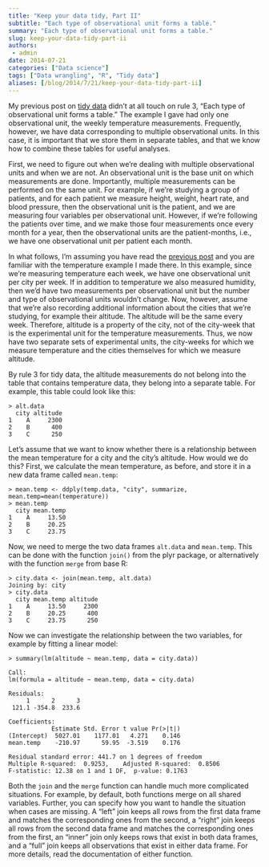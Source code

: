 ```yaml
---
title: "Keep your data tidy, Part II"
subtitle: "Each type of observational unit forms a table."
summary: "Each type of observational unit forms a table."
slug: keep-your-data-tidy-part-ii
authors:
 - admin
date: 2014-07-21
categories: ["Data science"]
tags: ["Data wrangling", "R", "Tidy data"]
aliases: [/blog/2014/7/21/keep-your-data-tidy-part-ii]
---
```


My previous post on [tidy data](/blog/2014/7/20/keep-your-data-tidy) didn’t at all touch on rule 3, "Each type of observational unit forms a table." The example I gave had only one observational unit, the weekly temperature measurements. Frequently, however, we have data corresponding to multiple observational units. In this case, it is important that we store them in separate tables, and that we know how to combine these tables for useful analyses.

First, we need to figure out when we’re dealing with multiple observational units and when we are not. An observational unit is the base unit on which measurements are done. Importantly, multiple measurements can be performed on the same unit. For example, if we’re studying a group of patients, and for each patient we measure height, weight, heart rate, and blood pressure, then the observational unit is the patient, and we are measuring four variables per observational unit. However, if we’re following the patients over time, and we make those four measurements once every month for a year, then the observational units are the patient-months, i.e., we have one observational unit per patient each month.

In what follows, I’m assuming you have read the [previous post](/blog/2014/7/20/keep-your-data-tidy) and you are familiar with the temperature example I made there. In this example, since we’re measuring temperature each week, we have one observational unit per city per week. If in addition to temperature we also measured humidity, then we’d have two measurements per observational unit but the number and type of observational units wouldn’t change. Now, however, assume that we’re also recording additional information about the cities that we’re studying, for example their altitude. The altitude will be the same every week. Therefore, altitude is a property of the city, not of the city-week that is the experimental unit for the temperature measurements. Thus, we now have two separate sets of experimental units, the city-weeks for which we measure temperature and the cities themselves for which we measure altitude.

By rule 3 for tidy data, the altitude measurements do not belong into the table that contains temperature data, they belong into a separate table. For example, this table could look like this:

    > alt.data
      city altitude
    1    A     2300
    2    B      400
    3    C      250

Let’s assume that we want to know whether there is a relationship between the mean temperature for a city and the city’s altitude. How would we do this? First, we calculate the mean temperature, as before, and store it in a new data frame called `mean.temp`:

    > mean.temp <- ddply(temp.data, "city", summarize, mean.temp=mean(temperature))
    > mean.temp
      city mean.temp
    1    A     13.50
    2    B     20.25
    3    C     23.75

Now, we need to merge the two data frames `alt.data` and `mean.temp`. This can be done with the function `join()` from the plyr package, or alternatively with the function `merge` from base R:

    > city.data <- join(mean.temp, alt.data)
    Joining by: city
    > city.data
      city mean.temp altitude
    1    A     13.50     2300
    2    B     20.25      400
    3    C     23.75      250

Now we can investigate the relationship between the two variables, for example by fitting a linear model:

    > summary(lm(altitude ~ mean.temp, data = city.data))
    
    Call:
    lm(formula = altitude ~ mean.temp, data = city.data)
    
    Residuals:
         1      2      3 
     121.1 -354.8  233.6 
    
    Coefficients:
                Estimate Std. Error t value Pr(>|t|)
    (Intercept)  5027.01    1177.01   4.271    0.146
    mean.temp    -210.97      59.95  -3.519    0.176
    
    Residual standard error: 441.7 on 1 degrees of freedom
    Multiple R-squared:  0.9253,	Adjusted R-squared:  0.8506 
    F-statistic: 12.38 on 1 and 1 DF,  p-value: 0.1763

Both the `join` and the `merge` function can handle much more complicated situations. For example, by default, both functions merge on all shared variables. Further, you can specify how you want to handle the situation when cases are missing. A “left” join keeps all rows from the first data frame and matches the corresponding ones from the second, a “right” join keeps all rows from the second data frame and matches the corresponding ones from the first, an “inner” join only keeps rows that exist in both data frames, and a “full” join keeps all observations that exist in either data frame. For more details, read the documentation of either function.


